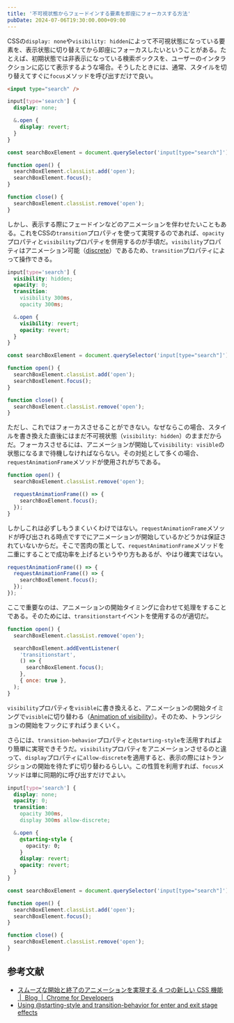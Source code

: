 ```yaml
---
title: '不可視状態からフェードインする要素を即座にフォーカスする方法'
pubDate: 2024-07-06T19:30:00.000+09:00
---
```


CSSの`display: none`や`visibility: hidden`によって不可視状態になっている要素を、表示状態に切り替えてから即座にフォーカスしたいということがある。たとえば、初期状態では非表示になっている検索ボックスを、ユーザーのインタラクションに応じて表示するような場合。そうしたときには、通常、スタイルを切り替えてすぐに`focus`メソッドを呼び出すだけで良い。

```html
<input type="search" />
```

```css
input[type='search'] {
  display: none;

  &.open {
    display: revert;
  }
}
```

```js
const searchBoxElement = document.querySelector('input[type="search"]');

function open() {
  searchBoxElement.classList.add('open');
  searchBoxElement.focus();
}

function close() {
  searchBoxElement.classList.remove('open');
}
```

しかし、表示する際にフェードインなどのアニメーションを伴わせたいこともある。これをCSSの`transition`プロパティを使って実現するのであれば、`opacity`プロパティと`visibility`プロパティを併用するのが手頃だ。`visibility`プロパティはアニメーション可能（[discrete](https://www.w3.org/TR/web-animations/#discrete)）であるため、`transition`プロパティによって操作できる。

```css
input[type='search'] {
  visibility: hidden;
  opacity: 0;
  transition:
    visibility 300ms,
    opacity 300ms;

  &.open {
    visibility: revert;
    opacity: revert;
  }
}
```

```js
const searchBoxElement = document.querySelector('input[type="search"]');

function open() {
  searchBoxElement.classList.add('open');
  searchBoxElement.focus();
}

function close() {
  searchBoxElement.classList.remove('open');
}
```

ただし、これではフォーカスさせることができない。なぜならこの場合、スタイルを書き換えた直後にはまだ不可視状態（`visibility: hidden`）のままだからだ。フォーカスさせるには、アニメーションが開始して`visibility: visible`の状態になるまで待機しなければならない。その対処として多くの場合、`requestAnimationFrame`メソッドが使用されがちである。

```js
function open() {
  searchBoxElement.classList.remove('open');

  requestAnimationFrame(() => {
    searchBoxElement.focus();
  });
}
```

しかしこれは必ずしもうまくいくわけではない。`requestAnimationFrame`メソッドが呼び出される時点ですでにアニメーションが開始しているかどうかは保証されていないからだ。そこで苦肉の策として、`requestAnimationFrame`メソッドを二重にすることで成功率を上げるというやり方もあるが、やはり確実ではない。

```js
requestAnimationFrame(() => {
  requestAnimationFrame(() => {
    searchBoxElement.focus();
  });
});
```

ここで重要なのは、アニメーションの開始タイミングに合わせて処理をすることである。そのためには、`transitionstart`イベントを使用するのが適切だ。

```js
function open() {
  searchBoxElement.classList.remove('open');

  searchBoxElement.addEventListener(
    'transitionstart',
    () => {
      searchBoxElement.focus();
    },
    { once: true },
  );
}
```

`visibility`プロパティを`visible`に書き換えると、アニメーションの開始タイミングで`visible`に切り替わる（[Animation of visibility](https://drafts.csswg.org/web-animations-1/#animating-visibility)）。そのため、トランジションの開始をフックにすればうまくいく。

さらには、`transition-behavior`プロパティと`@starting-style`を活用すればより簡単に実現できそうだ。`visibility`プロパティをアニメーションさせるのと違って、`display`プロパティに`allow-discrete`を適用すると、表示の際にはトランジションの開始を待たずに切り替わるらしい。この性質を利用すれば、`focus`メソッドは単に同期的に呼び出すだけでよい。

```css
input[type='search'] {
  display: none;
  opacity: 0;
  transition:
    opacity 300ms,
    display 300ms allow-discrete;

  &.open {
    @starting-style {
      opacity: 0;
    }
    display: revert;
    opacity: revert;
  }
}
```

```js
const searchBoxElement = document.querySelector('input[type="search"]');

function open() {
  searchBoxElement.classList.add('open');
  searchBoxElement.focus();
}

function close() {
  searchBoxElement.classList.remove('open');
}
```

## 参考文献

- [スムーズな開始と終了のアニメーションを実現する 4 つの新しい CSS 機能  |  Blog  |  Chrome for Developers](https://developer.chrome.com/blog/entry-exit-animations?hl=ja)
- [Using @starting-style and transition-behavior for enter and exit stage effects](https://nerdy.dev/using-starting-style-and-transition-behavior-for-enter-and-exit-stage-effects)

